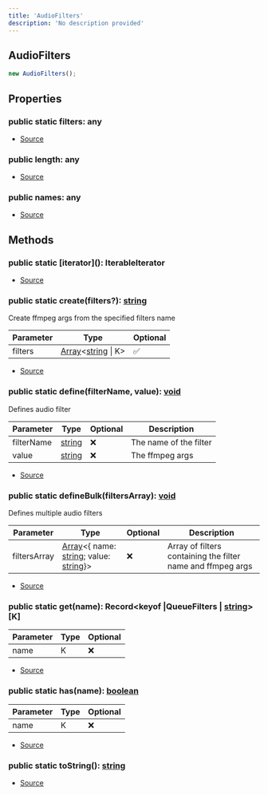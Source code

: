 ```yaml
---
title: 'AudioFilters'
description: 'No description provided'
---
```


## AudioFilters

```typescript
new AudioFilters();
```

## Properties

### public static filters: any

- [Source](https://github.com/androz2091/discord-player/blob/ce04b3f4c6671029ce4d4aa9090e56ac7e7f5666/packages/discord-player/src/utils/AudioFilters.ts#L10)

### public length: any

- [Source](https://github.com/androz2091/discord-player/blob/ce04b3f4c6671029ce4d4aa9090e56ac7e7f5666/packages/discord-player/src/utils/AudioFilters.ts#L67)

### public names: any

- [Source](https://github.com/androz2091/discord-player/blob/ce04b3f4c6671029ce4d4aa9090e56ac7e7f5666/packages/discord-player/src/utils/AudioFilters.ts#L62)

## Methods

### public static \[iterator](): IterableIterator

- [Source](https://github.com/androz2091/discord-player/blob/ce04b3f4c6671029ce4d4aa9090e56ac7e7f5666/packages/discord-player/src/utils/AudioFilters.ts#L56)

### public static create(filters?): [string](https://developer.mozilla.org/en-US/docs/Web/JavaScript/Reference/Global_Objects/String)

Create ffmpeg args from the specified filters name

| Parameter | Type                                                                                                                                                                                                     | Optional |
| --------- | -------------------------------------------------------------------------------------------------------------------------------------------------------------------------------------------------------- | -------- |
| filters   | [Array](https://developer.mozilla.org/en-US/docs/Web/JavaScript/Reference/Global_Objects/Array)\<[string](https://developer.mozilla.org/en-US/docs/Web/JavaScript/Reference/Global_Objects/String) \| K> | ✅       |

- [Source](https://github.com/androz2091/discord-player/blob/ce04b3f4c6671029ce4d4aa9090e56ac7e7f5666/packages/discord-player/src/utils/AudioFilters.ts#L80)

### public static define(filterName, value): [void](https://developer.mozilla.org/en-US/docs/Web/JavaScript/Reference/Global_Objects/undefined)

Defines audio filter

| Parameter  | Type                                                                                              | Optional | Description            |
| ---------- | ------------------------------------------------------------------------------------------------- | -------- | ---------------------- |
| filterName | [string](https://developer.mozilla.org/en-US/docs/Web/JavaScript/Reference/Global_Objects/String) | ❌       | The name of the filter |
| value      | [string](https://developer.mozilla.org/en-US/docs/Web/JavaScript/Reference/Global_Objects/String) | ❌       | The ffmpeg args        |

- [Source](https://github.com/androz2091/discord-player/blob/ce04b3f4c6671029ce4d4aa9090e56ac7e7f5666/packages/discord-player/src/utils/AudioFilters.ts#L93)

### public static defineBulk(filtersArray): [void](https://developer.mozilla.org/en-US/docs/Web/JavaScript/Reference/Global_Objects/undefined)

Defines multiple audio filters

| Parameter    | Type                                                                                                                                                                                                                                                                                                                    | Optional | Description                                                 |
| ------------ | ----------------------------------------------------------------------------------------------------------------------------------------------------------------------------------------------------------------------------------------------------------------------------------------------------------------------- | -------- | ----------------------------------------------------------- |
| filtersArray | [Array](https://developer.mozilla.org/en-US/docs/Web/JavaScript/Reference/Global_Objects/Array)\<\{ name: [string](https://developer.mozilla.org/en-US/docs/Web/JavaScript/Reference/Global_Objects/String); value: [string](https://developer.mozilla.org/en-US/docs/Web/JavaScript/Reference/Global_Objects/String)}> | ❌       | Array of filters containing the filter name and ffmpeg args |

- [Source](https://github.com/androz2091/discord-player/blob/ce04b3f4c6671029ce4d4aa9090e56ac7e7f5666/packages/discord-player/src/utils/AudioFilters.ts#L101)

### public static get(name): Record\<keyof \|QueueFilters | [string](https://developer.mozilla.org/en-US/docs/Web/JavaScript/Reference/Global_Objects/String)>\[K]

| Parameter | Type | Optional |
| --------- | ---- | -------- |
| name      | K    | ❌       |

- [Source](https://github.com/androz2091/discord-player/blob/ce04b3f4c6671029ce4d4aa9090e56ac7e7f5666/packages/discord-player/src/utils/AudioFilters.ts#L48)

### public static has(name): [boolean](https://developer.mozilla.org/en-US/docs/Web/JavaScript/Reference/Global_Objects/Boolean)

| Parameter | Type | Optional |
| --------- | ---- | -------- |
| name      | K    | ❌       |

- [Source](https://github.com/androz2091/discord-player/blob/ce04b3f4c6671029ce4d4aa9090e56ac7e7f5666/packages/discord-player/src/utils/AudioFilters.ts#L52)

### public static toString(): [string](https://developer.mozilla.org/en-US/docs/Web/JavaScript/Reference/Global_Objects/String)

- [Source](https://github.com/androz2091/discord-player/blob/ce04b3f4c6671029ce4d4aa9090e56ac7e7f5666/packages/discord-player/src/utils/AudioFilters.ts#L71)
